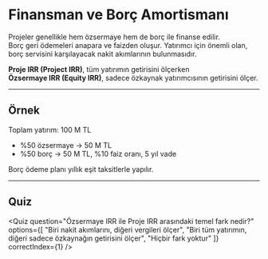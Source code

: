 
# Finansman ve Borç Amortismanı

Projeler genellikle hem özsermaye hem de borç ile finanse edilir.  
Borç geri ödemeleri anapara ve faizden oluşur. Yatırımcı için önemli olan, borç servisini karşılayacak nakit akımlarının bulunmasıdır.

**Proje IRR (Project IRR)**, tüm yatırımın getirisini ölçerken  
**Özsermaye IRR (Equity IRR)**, sadece özkaynak yatırımcısının getirisini ölçer.

---

## Örnek
Toplam yatırım: 100 M TL  
- %50 özsermaye → 50 M TL  
- %50 borç → 50 M TL, %10 faiz oranı, 5 yıl vade

Borç ödeme planı yıllık eşit taksitlerle yapılır.

---

## Quiz

<Quiz 
  question="Özsermaye IRR ile Proje IRR arasındaki temel fark nedir?" 
  options={[
    "Biri nakit akımlarını, diğeri vergileri ölçer",
    "Biri tüm yatırımın, diğeri sadece özkaynağın getirisini ölçer",
    "Hiçbir fark yoktur"
  ]}
  correctIndex={1}
/>
